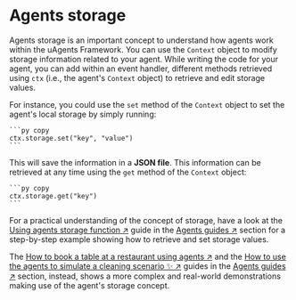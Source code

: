 # Agents storage

Agents storage is an important concept to understand how agents work within the uAgents Framework. You can use the `Context` object to modify storage information related to your agent. While writing the code for your agent, you can add within an event handler, different methods retrieved using `ctx` (i.e., the agent's `Context` object) to retrieve and edit storage values.

For instance, you could use the `set` method of the `Context` object to set the agent's local storage by simply running:

    ```py copy
    ctx.storage.set("key", "value")
    ```

This will save the information in a **JSON file**. This information can be retrieved at any time using the `get` method of the `Context` object:

    ```py copy
    ctx.storage.get("key")
    ```

For a practical understanding of the concept of storage, have a look at the [Using agents storage function ↗️](/guides/agents/storage-function) guide in the [Agents guides ↗️](/guides#agents) section for a step-by-step example showing how to retrieve and set storage values.

The [How to book a table at a restaurant using agents ↗️](/guides/agents/booking-demo) and the [How to use the agents to simulate a cleaning scenario ✨ ↗️](/examples/agents-cleaning-demo) guides in the [Agents guides ↗️](/guides#agents) section, instead, shows a more complex and real-world demonstrations making use of the agent's storage concept.
